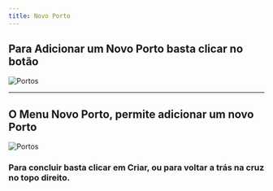 ```yaml
---
title: Novo Porto
---
```


## Para Adicionar um Novo Porto basta clicar no botão

![Portos](./images/botao-novo-porto.png "Portos")

---

## O Menu Novo Porto, permite adicionar um novo Porto

![Portos](./images/menu-novo-porto.png "Portos")

### Para concluir basta clicar em **Criar**, ou para voltar a trás na cruz no topo direito.
